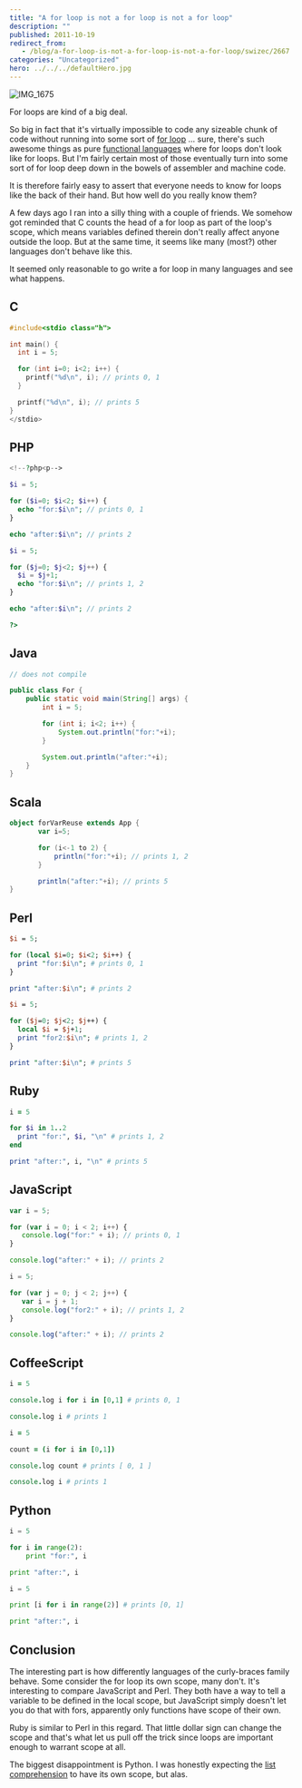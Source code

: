```yaml
---
title: "A for loop is not a for loop is not a for loop"
description: ""
published: 2011-10-19
redirect_from:
   - /blog/a-for-loop-is-not-a-for-loop-is-not-a-for-loop/swizec/2667
categories: "Uncategorized"
hero: ../../../defaultHero.jpg
---
```


![IMG_1675](https://swizec.com/wp-content/uploads/2011/10/6260572607_be8dca7de4_m2.jpg "IMG_1675")

For loops are kind of a big deal.

So big in fact that it's virtually impossible to code any sizeable chunk of code without running into some sort of [for loop](http://en.wikipedia.org/wiki/For_loop "For loop") ... sure, there's such awesome things as pure [functional languages](http://en.wikipedia.org/wiki/Functional_programming "Functional programming") where for loops don't look like for loops. But I'm fairly certain most of those eventually turn into some sort of for loop deep down in the bowels of assembler and machine code.

It is therefore fairly easy to assert that everyone needs to know for loops like the back of their hand. But how well do you really know them?

A few days ago I ran into a silly thing with a couple of friends. We somehow got reminded that C counts the head of a for loop as part of the loop's scope, which means variables defined therein don't really affect anyone outside the loop. But at the same time, it seems like many (most?) other languages don't behave like this.

It seemed only reasonable to go write a for loop in many languages and see what happens.

## C

```C
#include<stdio class="h">

int main() {
  int i = 5;

  for (int i=0; i<2; i++) {
    printf("%d\n", i); // prints 0, 1
  }

  printf("%d\n", i); // prints 5
}
</stdio>
```

## PHP

```php
<!--?php<p-->

$i = 5;

for ($i=0; $i<2; $i++) {
  echo "for:$i\n"; // prints 0, 1
}

echo "after:$i\n"; // prints 2

$i = 5;

for ($j=0; $j<2; $j++) {
  $i = $j+1;
  echo "for:$i\n"; // prints 1, 2
}

echo "after:$i\n"; // prints 2

?>
```

## Java

```java
// does not compile

public class For {
    public static void main(String[] args) {
        int i = 5;

        for (int i; i<2; i++) {
            System.out.println("for:"+i);
        }

        System.out.println("after:"+i);
    }
}
```

## Scala

```scala
object forVarReuse extends App {
       var i=5;

       for (i<-1 to 2) {
           println("for:"+i); // prints 1, 2
       }

       println("after:"+i); // prints 5
}
```

## Perl

```perl
$i = 5;

for (local $i=0; $i<2; $i++) {
  print "for:$i\n"; # prints 0, 1
}

print "after:$i\n"; # prints 2

$i = 5;

for ($j=0; $j<2; $j++) {
  local $i = $j+1;
  print "for2:$i\n"; # prints 1, 2
}

print "after:$i\n"; # prints 5
```

## Ruby

```ruby
i = 5

for $i in 1..2
  print "for:", $i, "\n" # prints 1, 2
end

print "after:", i, "\n" # prints 5
```

## JavaScript

```javascript
var i = 5;

for (var i = 0; i < 2; i++) {
   console.log("for:" + i); // prints 0, 1
}

console.log("after:" + i); // prints 2

i = 5;

for (var j = 0; j < 2; j++) {
   var i = j + 1;
   console.log("for2:" + i); // prints 1, 2
}

console.log("after:" + i); // prints 2
```

## CoffeeScript

```coffeescript
i = 5

console.log i for i in [0,1] # prints 0, 1

console.log i # prints 1

i = 5

count = (i for i in [0,1])

console.log count # prints [ 0, 1 ]

console.log i # prints 1
```

## Python

```python
i = 5

for i in range(2):
    print "for:", i

print "after:", i

i = 5

print [i for i in range(2)] # prints [0, 1]

print "after:", i
```

## Conclusion

The interesting part is how differently languages of the curly-braces family behave. Some consider the for loop its own scope, many don't. It's interesting to compare JavaScript and Perl. They both have a way to tell a variable to be defined in the local scope, but JavaScript simply doesn't let you do that with fors, apparently only functions have scope of their own.

Ruby is similar to Perl in this regard. That little dollar sign can change the scope and that's what let us pull off the trick since loops are important enough to warrant scope at all.

The biggest disappointment is Python. I was honestly expecting the [list comprehension](http://en.wikipedia.org/wiki/List_comprehension "List comprehension") to have its own scope, but alas.


